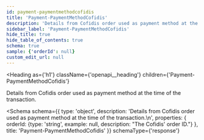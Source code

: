 ```yaml
---
id: payment-paymentmethodcofidis
title: 'Payment-PaymentMethodCofidis'
description: 'Details from Cofidis order used as payment method at the time of the transaction.'
sidebar_label: 'Payment-PaymentMethodCofidis'
hide_title: true
hide_table_of_contents: true
schema: true
sample: {'orderId': null}
custom_edit_url: null
---
```



<Heading
  as={'h1'}
  className={'openapi__heading'}
  children={'Payment-PaymentMethodCofidis'}
></Heading>

Details from Cofidis order used as payment method at the time of the transaction.

<Schema
  schema={{
    type: 'object',
    description:
      'Details from Cofidis order used as payment method at the time of the transaction.\n',
    properties: {
      orderId: {type: 'string', example: null, description: "The Cofidis' order ID."}
    },
    title: 'Payment-PaymentMethodCofidis'
  }}
  schemaType={'response'}
></Schema>
